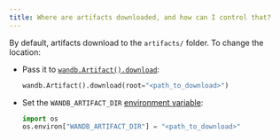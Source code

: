 ```yaml
---
title: Where are artifacts downloaded, and how can I control that?
---
```


By default, artifacts download to the `artifacts/` folder. To change the location:

- Pass it to [`wandb.Artifact().download`](/models/ref/python/public-api/api):

    ```python
    wandb.Artifact().download(root="<path_to_download>")
    ```

- Set the `WANDB_ARTIFACT_DIR` [environment variable](/models/track/environment-variables/):

    ```python
    import os
    os.environ["WANDB_ARTIFACT_DIR"] = "<path_to_download>"
    ```
